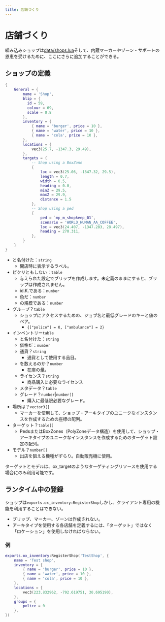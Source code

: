 ```yaml
---
title: 店舗づくり
---
```


# 店舗づくり

組み込みショップは[data/shops.lua](https://github.com/communityox/ox_inventory/blob/main/data/shops.lua)そして、内蔵マーカーやゾーン・サポートの恩恵を受けるために、ここにさらに追加することができる。

## ショップの定義

```lua
{
    General = {
        name = 'Shop',
        blip = {
          id = 59,
          colour = 69,
          scale = 0.8
        },
        inventory = {
            { name = 'burger', price = 10 },
            { name = 'water', price = 10 },
            { name = 'cola', price = 10 },
        },
        locations = {
            vec3(25.7, -1347.3, 29.49),
        },
        targets = {
            -- Shop using a BoxZone
            {
                loc = vec3(25.06, -1347.32, 29.5),
                length = 0.7,
                width = 0.5,
                heading = 0.0,
                minZ = 29.5,
                maxZ = 29.9,
                distance = 1.5
            },
            -- Shop using a ped
            {
                ped = `mp_m_shopkeep_01`,
                scenario = 'WORLD_HUMAN_AA_COFFEE',
                loc = vec3(24.407, -1347.283, 28.497),
                heading = 270.311,
            },
        }
    }
}
```

- と名付けた：`string`
  - 開店時に表示するラベル。
- ピクリともしない：`table`
  - 与えられた設定でブリップを作成します。未定義のままにすると、ブリップは作成されません。
  - id.K.である：`number`
  - 色だ：`number`
  - の規模である：`number`
- グループ？`table`
  - ショップにアクセスするための、ジョブ名と最低グレードのキーと値のペア。
    - `{["police"] = 0, ["ambulance"] = 2}`
- インベントリー`table`
  - と名付けた：`string`
  - 価格だ：`number`
  - 通貨？`string`
    - 通貨として使用する品目。
  - を数えるのか？`number`
    - 在庫の量。
  - ライセンス？`string`
    - 商品購入に必要なライセンス
  - メタデータ？`table`
  - グレード？`number`|`number[]`
    - 購入に最低限必要なグレード。
- 場所は？`vector3[]`
  - マーカーを使用して、ショップ・アーキタイプのユニークなインスタンスを作成するための座標の配列。
- ターゲット？`table[]`
  - PedsまたはBoxZones（PolyZoneデータ構造）を使用して、ショップ・アーキタイプのユニークなインスタンスを作成するためのターゲット設定の配列。
- モデル？`number[]`
  - 出店を狙える機種がずらり。自動販売機に使用。

ターゲットとモデルは、ox_targetのようなターゲティングリソースを使用する場合にのみ利用可能です。

## ランタイム中の登録

ショップは`exports.ox_inventory:RegisterShop`しかし、クライアント専用の機能を利用することはできない。

- ブリップ、マーカー、ゾーンは作成されない。
- アーキタイプを使用する各店舗を定義するには、「ターゲット」ではなく「ロケーション」を使用しなければならない。

### 例

```lua
exports.ox_inventory:RegisterShop('TestShop', {
    name = 'Test shop',
    inventory = {
        { name = 'burger', price = 10 },
        { name = 'water', price = 10 },
        { name = 'cola', price = 10 },
    },
    locations = {
        vec3(223.832962, -792.619751, 30.695190),
    },
    groups = {
        police = 0
    },
})
```
